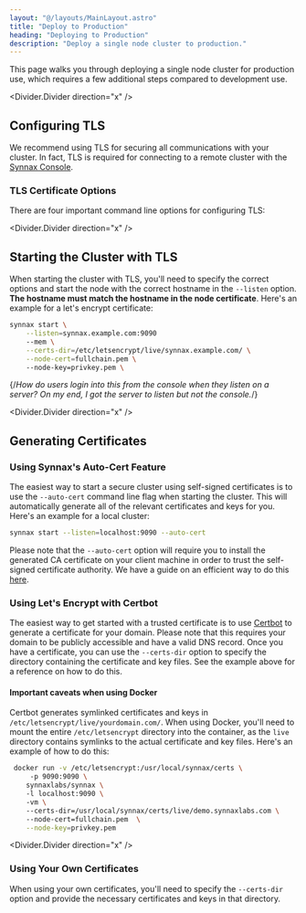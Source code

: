 ```yaml
---
layout: "@/layouts/MainLayout.astro"
title: "Deploy to Production"
heading: "Deploying to Production"
description: "Deploy a single node cluster to production."
---
```


This page walks you through deploying a single node cluster for production use,
which requires a few additional steps compared to development use.

<Divider.Divider direction="x" />

## Configuring TLS

We recommend using TLS for securing all communications with your cluster. In
fact, TLS is required for connecting to a remote cluster with the [Synnax Console](../console/get-started).

### TLS Certificate Options

There are four important command line options for configuring TLS:

<Table
    columns={[
        { key: "option", name: "Option", type: "code", width: 130 },
        { key: "description", name: "Description", type: "string" },
        { key: "default", name: "Default", type: "string", width: 50 }
    ]}
    data={[
        {
            option: "--certs-dir",
            description: "The path to a directory containing the necessary certificates for the cluster to use.",
            default: "/usr/local/synnax/certs"
        },
        {
            option: "--ca-cert",
            description: "The path relative to --certs-dir to the certificate authority (CA) certificate. This is only required if you're using a self-signed certificate. Certificates generated by public CA's like Let's Encrypt are already trusted, so you don't need to specify this option.",
            default: "ca.crt"
        },
        {
            option: "--node-cert",
            description: "The path relative to --certs-dir to the node's public certificate file.",
            default: "node.crt"
        },
        {
            option: "--node-key",
            description: "The path relative to --certs-dir to the node's private key file.",
            default: "node.key"
        }
    ]}
/>

<Divider.Divider direction="x" />

## Starting the Cluster with TLS

When starting the cluster with TLS, you'll need to specify the correct options
and start the node with the correct hostname in the `--listen` option. <b>The
hostname must match the hostname in the node certificate</b>. Here's an example
for a let's encrypt certificate:

```sh
synnax start \
    --listen=synnax.example.com:9090
    --mem \
    --certs-dir=/etc/letsencrypt/live/synnax.example.com/ \
    --node-cert=fullchain.pem \ 
    --node-key=privkey.pem \
```

{/*How do users login into this from the console when they listen on a server?
On my end, I got the server to listen but not the console.*/}

<Divider.Divider direction="x" />

## Generating Certificates

### Using Synnax's Auto-Cert Feature

The easiest way to start a secure cluster using self-signed certificates is to
use the `--auto-cert` command line flag when starting the cluster. This will
automatically generate all of the relevant certificates and keys for you. Here's
an example for a local cluster:

```sh
synnax start --listen=localhost:9090 --auto-cert 
```

Please note that the `--auto-cert` option will require you to install the
generated CA certificate on your client machine in order to trust the
self-signed certificate authority. We have a guide on an efficient way to do
this [here](/guides/sys-admin/deployment-self-signed).

### Using Let's Encrypt with Certbot

The easiest way to get started with a trusted certificate is to use
[Certbot](https://certbot.eff.org/) to generate a certificate for your domain.
Please note that this requires your domain to be publicly accessible and have a
valid DNS record. Once you have a certificate, you can use the `--certs-dir`
option to specify the directory containing the certificate and key files. See
the example above for a reference on how to do this.

#### Important caveats when using Docker

Certbot generates symlinked certificates and keys in
`/etc/letsencrypt/live/yourdomain.com/`. When using Docker, you'll need to mount
the entire `/etc/letsencrypt` directory into the container, as the `live`
directory contains symlinks to the actual certificate and key files. Here's an
example of how to do this:

```bash
 docker run -v /etc/letsencrypt:/usr/local/synnax/certs \ 
     -p 9090:9090 \ 
    synnaxlabs/synnax \ 
    -l localhost:9090 \ 
    -vm \ 
    --certs-dir=/usr/local/synnax/certs/live/demo.synnaxlabs.com \ 
    --node-cert=fullchain.pem  \
    --node-key=privkey.pem
 ```

<Divider.Divider direction="x" />

### Using Your Own Certificates

When using your own certificates, you'll need to specify the `--certs-dir`
option and provide the necessary certificates and keys in that directory. 
